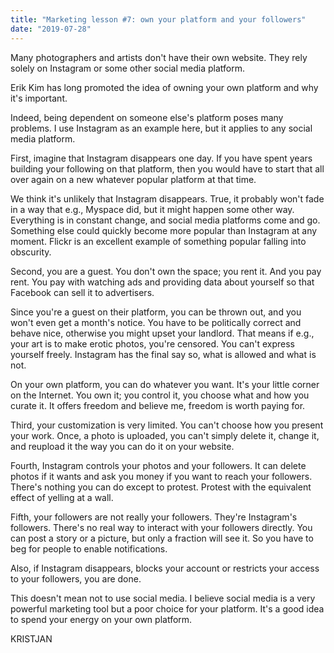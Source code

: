 ```yaml
---
title: "Marketing lesson #7: own your platform and your followers"
date: "2019-07-28"
---
```


Many photographers and artists don't have their own website. They rely solely on Instagram or some other social media platform.

Erik Kim has long promoted the idea of owning your own platform and why it's important.

Indeed, being dependent on someone else's platform poses many problems. I use Instagram as an example here, but it applies to any social media platform.

First, imagine that Instagram disappears one day. If you have spent years building your following on that platform, then you would have to start that all over again on a new whatever popular platform at that time.

We think it's unlikely that Instagram disappears. True, it probably won't fade in a way that e.g., Myspace did, but it might happen some other way. Everything is in constant change, and social media platforms come and go. Something else could quickly become more popular than Instagram at any moment. Flickr is an excellent example of something popular falling into obscurity.

Second, you are a guest. You don't own the space; you rent it. And you pay rent. You pay with watching ads and providing data about yourself so that Facebook can sell it to advertisers.

Since you're a guest on their platform, you can be thrown out, and you won't even get a month's notice. You have to be politically correct and behave nice, otherwise you might upset your landlord. That means if e.g., your art is to make erotic photos, you're censored. You can't express yourself freely. Instagram has the final say so, what is allowed and what is not.

On your own platform, you can do whatever you want. It's your little corner on the Internet. You own it; you control it, you choose what and how you curate it. It offers freedom and believe me, freedom is worth paying for.

Third, your customization is very limited. You can't choose how you present your work. Once, a photo is uploaded, you can't simply delete it, change it, and reupload it the way you can do it on your website.

Fourth, Instagram controls your photos and your followers. It can delete photos if it wants and ask you money if you want to reach your followers. There's nothing you can do except to protest. Protest with the equivalent effect of yelling at a wall.

Fifth, your followers are not really your followers. They're Instagram's followers. There's no real way to interact with your followers directly. You can post a story or a picture, but only a fraction will see it. So you have to beg for people to enable notifications.

Also, if Instagram disappears, blocks your account or restricts your access to your followers, you are done.

This doesn't mean not to use social media. I believe social media is a very powerful marketing tool but a poor choice for your platform. It's a good idea to spend your energy on your own platform.

KRISTJAN

